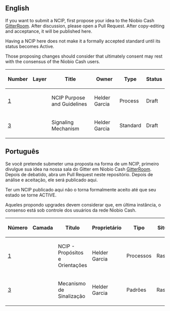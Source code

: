 ==English==

If you want to submit a NCIP, first propose your idea to the Niobio Cash [https://gitter.im/NiobioCoin GitterRoom]. After discussion, please open a Pull Request. After copy-editing and acceptance, it will be published here.

Having a NCIP here does not make it a formally accepted standard until its status becomes Active.

Those proposing changes should consider that ultimately consent may rest with the consensus of the Niobio Cash users.

{| class="wikitable sortable" style="width: auto; text-align: center; font-size: smaller; table-layout: fixed;"
!Number
!Layer
!Title
!Owner
!Type
!Status
|- style="background-color: #ffcfcf"
| [[ncip-0001.mediawiki|1]]
|
| NCIP Purpose and Guidelines
| Helder Garcia
| Process
| Draft
|- style="background-color: #cfffcf"
| [[ncip-0003.mediawiki|3]]
|
| Signaling Mechanism
| Helder Garcia
| Standard
| Draft
|}

<!-- IMPORTANT!  See the instructions at the top of this page, do NOT JUST add BIPs here! -->

==Português==

Se você pretende submeter uma proposta na forma de um NCIP, primeiro divulgue sua idea na nossa sala do Gitter em Niobio Cash [https://gitter.im/NiobioCoin GitterRoom]. Depois de debatido, abra um Pull Request neste repositório. Depois de análise e aceitação, ele será publicado aqui.

Ter um NCIP publicado aqui não o torna formalmente aceito até que seu estado se torne ACTIVE.

Aqueles propondo upgrades devem considerar que, em última instância, o consenso está sob controle dos usuários da rede Niobio Cash.

{| class="wikitable sortable" style="width: auto; text-align: center; font-size: smaller; table-layout: fixed;"
!Número
!Camada
!Título
!Proprietário
!Tipo
!Situação
|- style="background-color: #ffcfcf"
| [[ncip-0001-pt_BR.mediawiki|1]]
|
| NCIP - Propósitos e Orientações
| Helder Garcia
| Processos
| Rascunho
|- style="background-color: #cfffcf"
| [[ncip-0003-pt_BR.mediawiki|3]]
|
| Mecanismo de Sinalização
| Helder Garcia
| Padrões
| Rascunho
|}

<!-- IMPORTANTE!  Leia as instruções desta página. Não submeta um pull request sem debate com o time de desenvolvimento! -->
